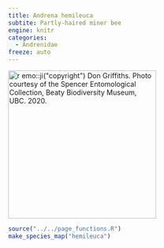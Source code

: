 ```yaml
---
title: Andrena hemileuca
subtite: Partly-haired miner bee
engine: knitr
categories:
  - Andrenidae
freeze: auto
---
```

[![`r emo::ji("copyright")` Don Griffiths. Photo courtesy of the Spencer Entomological Collection, Beaty Biodiversity Museum, UBC. 2020.](https://www.zoology.ubc.ca/entomology/main/Hymenoptera/Andrenidae/Andrena%20hemileuca%20(3lateral)%20%20SEM-UBC%20HYM-14598.jpg){height=300}](https://www.zoology.ubc.ca/entomology/main/Hymenoptera/Andrenidae/Andrena%20hemileuca.php)

```r
source("../../page_functions.R")
make_species_map("hemileuca")
```

